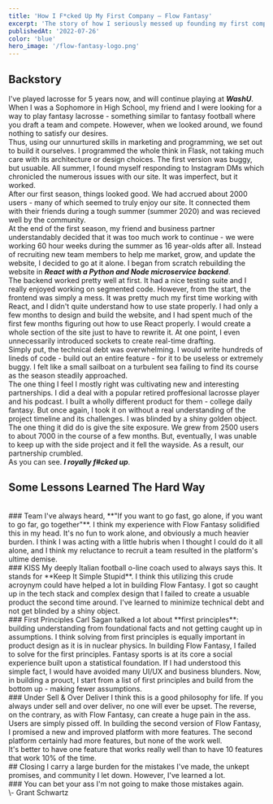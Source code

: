 ```yaml
---
title: 'How I F*cked Up My First Company – Flow Fantasy'
excerpt: 'The story of how I seriously messed up founding my first company and the lessons I learned.'
publishedAt: '2022-07-26'
color: 'blue'
hero_image: '/flow-fantasy-logo.png'
---
```


## Backstory

I've played lacrosse for 5 years now, and will continue playing at ***WashU***. When I was a Sophomore in High School, my friend and I were looking for a way to play fantasy lacrosse - something similar to fantasy football where you draft a team and compete. However, when we looked around, we found nothing to satisfy our desires.
<br />
Thus, using our unnurtured skills in marketing and programming, we set out to build it ourselves. I programmed the whole think in Flask, not taking much care with its architecture or design choices. The first version was buggy, but usuable. All summer, I found myself responding to Instagram DMs which chronicled the numerous issues with our site. It was imperfect, but it worked.
<br />
After our first season, things looked good. We had accrued about 2000 users - many of which seemed to truly enjoy our site. It connected them with their friends during a tough summer (summer 2020) and was recieved well by the community. 
<br />
At the end of the first season, my friend and business partner understandably decided that it was too much work to continue - we were working 60 hour weeks during the summer as 16 year-olds after all. Instead of recruiting new team members to help me market, grow, and update the website, I decided to go at it alone. I began from scratch rebuilding the website in ***React with a Python and Node microservice backend***. 
<br />
The backend worked pretty well at first. It had a nice testing suite and I really enjoyed working on segmented code. However, from the start, the frontend was simply a mess. It was pretty much my first time working with React, and I didn't quite understand how to use state properly. I had only a few months to design and build the website, and I had spent much of the first few months figuring out how to use React properly. I would create a whole section of the site just to have to rewrite it. At one point, I even unnecessarily introduced sockets to create real-time drafting.
<br />
Simply put, the technical debt was overwhelming. I would write hundreds of lineds of code - build out an entire feature - for it to be useless or extremely buggy. I felt like a small sailboat on a turbulent sea failing to find its course as the season steadily approached.
<br />
The one thing I feel I mostly right was cultivating new and interesting partnerships. I did a deal with a popular retired proffesional lacrosse player and his podcast. I built a wholly different product for them - college daily fantasy. But once again, I took it on without a real understanding of the project timeline and its challenges. I was blinded by a shiny golden object. The one thing it did do is give the site exposure. We grew from 2500 users to about 7000 in the course of a few months. But, eventually, I was unable to keep up with the side project and it fell the wayside. As a result, our partnership crumbled.
<br />
As you can see. ***I royally f#cked up***.
<br/>
## Some Lessons Learned The Hard Way
<br/>
### Team
I've always heard, **"If you want to go fast, go alone, if you want to go far, go together"**. I think my experience with Flow Fantasy solidified this in my head. It's no fun to work alone, and obviously a much heavier burden. I think I was acting with a little hubris when I thought I could do it all alone, and I think my reluctance to recruit a team resulted in the platform's ultime demise.
<br />
### KISS
My deeply Italian football o-line coach used to always says this.
It stands for **Keep It Simple Stupid**. I think this utilizing this crude acroynym could have helped a lot in building Flow Fantasy. I got so caught up in the tech stack and complex design that I failed to create a usuable product the second time around. I've learned to minimize technical debt and not get blinded by a shiny object.
<br />
### First Principles
Carl Sagan talked a lot about **first principles**: building understanding from foundational facts and not getting caught up in assumptions. I think solving from first principles is equally important in product design as it is in nuclear physics. In building Flow Fantasy, I failed to solve for the first principles. Fantasy sports is at its core a social experience built upon a statistical foundation. If I had understood this simple fact, I would have avoided many UI/UX and business blunders. Now, in building a prouct, I start from a list of first principles and build from the bottom up - making fewer assumptions.
<br />
### Under Sell & Over Deliver
I think this is a good philosophy for life. If you always under sell and over deliver, no one will ever be upset. The reverse, on the contrary, as with Flow Fantasy, can create a huge pain in the ass. Users are simply pissed off. In building the second version of Flow Fantasy, I promised a new and improved platform with more features. The second platform certainly had more features, but none of the work well.
<br />
It's better to have one feature that works really well than to have 10 features that work 10% of the time.
<br />
## Closing
I carry a large burden for the mistakes I've made, the unkept promises, and community I let down. However, I've learned a lot. 
<br />
### You can bet your ass I'm not going to make those mistakes again.
<br />
\- Grant Schwartz
<br />
